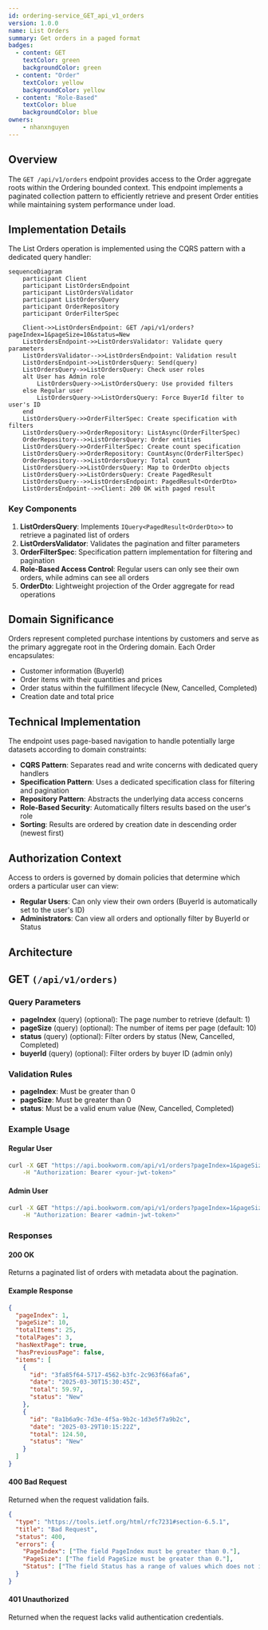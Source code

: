 ```yaml
---
id: ordering-service_GET_api_v1_orders
version: 1.0.0
name: List Orders
summary: Get orders in a paged format
badges:
  - content: GET
    textColor: green
    backgroundColor: green
  - content: "Order"
    textColor: yellow
    backgroundColor: yellow
  - content: "Role-Based"
    textColor: blue
    backgroundColor: blue
owners:
    - nhanxnguyen
---
```


## Overview

The `GET /api/v1/orders` endpoint provides access to the Order aggregate roots within the Ordering bounded context. This endpoint implements a paginated collection pattern to efficiently retrieve and present Order entities while maintaining system performance under load.

## Implementation Details

The List Orders operation is implemented using the CQRS pattern with a dedicated query handler:

```mermaid
sequenceDiagram
    participant Client
    participant ListOrdersEndpoint
    participant ListOrdersValidator
    participant ListOrdersQuery
    participant OrderRepository
    participant OrderFilterSpec
    
    Client->>ListOrdersEndpoint: GET /api/v1/orders?pageIndex=1&pageSize=10&status=New
    ListOrdersEndpoint->>ListOrdersValidator: Validate query parameters
    ListOrdersValidator-->>ListOrdersEndpoint: Validation result
    ListOrdersEndpoint->>ListOrdersQuery: Send(query)
    ListOrdersQuery->>ListOrdersQuery: Check user roles
    alt User has Admin role
        ListOrdersQuery->>ListOrdersQuery: Use provided filters
    else Regular user
        ListOrdersQuery->>ListOrdersQuery: Force BuyerId filter to user's ID
    end
    ListOrdersQuery->>OrderFilterSpec: Create specification with filters
    ListOrdersQuery->>OrderRepository: ListAsync(OrderFilterSpec)
    OrderRepository-->>ListOrdersQuery: Order entities
    ListOrdersQuery->>OrderFilterSpec: Create count specification
    ListOrdersQuery->>OrderRepository: CountAsync(OrderFilterSpec)
    OrderRepository-->>ListOrdersQuery: Total count
    ListOrdersQuery->>ListOrdersQuery: Map to OrderDto objects
    ListOrdersQuery->>ListOrdersQuery: Create PagedResult
    ListOrdersQuery-->>ListOrdersEndpoint: PagedResult<OrderDto>
    ListOrdersEndpoint-->>Client: 200 OK with paged result
```

### Key Components

1. **ListOrdersQuery**: Implements `IQuery<PagedResult<OrderDto>>` to retrieve a paginated list of orders
2. **ListOrdersValidator**: Validates the pagination and filter parameters
3. **OrderFilterSpec**: Specification pattern implementation for filtering and pagination
4. **Role-Based Access Control**: Regular users can only see their own orders, while admins can see all orders
5. **OrderDto**: Lightweight projection of the Order aggregate for read operations

## Domain Significance

Orders represent completed purchase intentions by customers and serve as the primary aggregate root in the Ordering domain. Each Order encapsulates:

- Customer information (BuyerId)
- Order items with their quantities and prices
- Order status within the fulfillment lifecycle (New, Cancelled, Completed)
- Creation date and total price

## Technical Implementation

The endpoint uses page-based navigation to handle potentially large datasets according to domain constraints:

- **CQRS Pattern**: Separates read and write concerns with dedicated query handlers
- **Specification Pattern**: Uses a dedicated specification class for filtering and pagination
- **Repository Pattern**: Abstracts the underlying data access concerns
- **Role-Based Security**: Automatically filters results based on the user's role
- **Sorting**: Results are ordered by creation date in descending order (newest first)

## Authorization Context

Access to orders is governed by domain policies that determine which orders a particular user can view:

- **Regular Users**: Can only view their own orders (BuyerId is automatically set to the user's ID)
- **Administrators**: Can view all orders and optionally filter by BuyerId or Status

## Architecture

<NodeGraph />

## GET `(/api/v1/orders)`

### Query Parameters

- **pageIndex** (query) (optional): The page number to retrieve (default: 1)
- **pageSize** (query) (optional): The number of items per page (default: 10)
- **status** (query) (optional): Filter orders by status (New, Cancelled, Completed)
- **buyerId** (query) (optional): Filter orders by buyer ID (admin only)

### Validation Rules

- **pageIndex**: Must be greater than 0
- **pageSize**: Must be greater than 0
- **status**: Must be a valid enum value (New, Cancelled, Completed)

### Example Usage

#### Regular User

```bash
curl -X GET "https://api.bookworm.com/api/v1/orders?pageIndex=1&pageSize=10&status=New" \
    -H "Authorization: Bearer <your-jwt-token>"
```

#### Admin User

```bash
curl -X GET "https://api.bookworm.com/api/v1/orders?pageIndex=1&pageSize=10&status=New&buyerId={buyerId}" \
    -H "Authorization: Bearer <admin-jwt-token>"
```

### Responses

#### <span className="text-green-500">200 OK</span>

Returns a paginated list of orders with metadata about the pagination.

<SchemaViewer file="response-200.json" maxHeight="500" id="response-200" />

#### Example Response

```json title="200 OK"
{
  "pageIndex": 1,
  "pageSize": 10,
  "totalItems": 25,
  "totalPages": 3,
  "hasNextPage": true,
  "hasPreviousPage": false,
  "items": [
    {
      "id": "3fa85f64-5717-4562-b3fc-2c963f66afa6",
      "date": "2025-03-30T15:30:45Z",
      "total": 59.97,
      "status": "New"
    },
    {
      "id": "8a1b6a9c-7d3e-4f5a-9b2c-1d3e5f7a9b2c",
      "date": "2025-03-29T10:15:22Z",
      "total": 124.50,
      "status": "New"
    }
  ]
}
```

#### <span className="text-red-500">400 Bad Request</span>

Returned when the request validation fails.

```json title="400 Bad Request"
{
  "type": "https://tools.ietf.org/html/rfc7231#section-6.5.1",
  "title": "Bad Request",
  "status": 400,
  "errors": {
    "PageIndex": ["The field PageIndex must be greater than 0."],
    "PageSize": ["The field PageSize must be greater than 0."],
    "Status": ["The field Status has a range of values which does not include '5'."]
  }
}
```

#### <span className="text-red-500">401 Unauthorized</span>

Returned when the request lacks valid authentication credentials.

